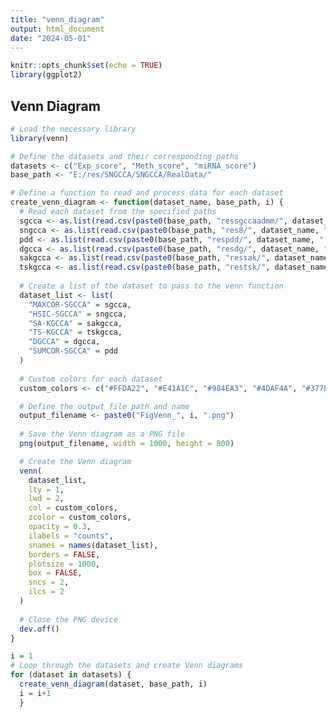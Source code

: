 ```yaml
---
title: "venn_diagram"
output: html_document
date: "2024-05-01"
---
```


```r
knitr::opts_chunk$set(echo = TRUE)
library(ggplot2)
```

## Venn Diagram
```r

# Load the necessary library
library(venn)

# Define the datasets and their corresponding paths
datasets <- c("Exp_score", "Meth_score", "miRNA_score")
base_path <- "E:/res/SNGCCA/SNGCCA/RealData/"

# Define a function to read and process data for each dataset
create_venn_diagram <- function(dataset_name, base_path, i) {
  # Read each dataset from the specified paths
  sgcca <- as.list(read.csv(paste0(base_path, "ressgccaadmm/", dataset_name, ".csv"))[1])$Name
  sngcca <- as.list(read.csv(paste0(base_path, "res8/", dataset_name, ".csv"))[1])$Name
  pdd <- as.list(read.csv(paste0(base_path, "respdd/", dataset_name, ".csv"))[1])$Name
  dgcca <- as.list(read.csv(paste0(base_path, "resdg/", dataset_name, ".csv"))[1])$Name
  sakgcca <- as.list(read.csv(paste0(base_path, "ressak/", dataset_name, ".csv"))[1])$Name
  tskgcca <- as.list(read.csv(paste0(base_path, "restsk/", dataset_name, ".csv"))[1])$Name
  
  # Create a list of the dataset to pass to the venn function
  dataset_list <- list(
    "MAXCOR-SGCCA" = sgcca,
    "HSIC-SGCCA" = sngcca,
    "SA-KGCCA" = sakgcca,
    "TS-KGCCA" = tskgcca,
    "DGCCA" = dgcca,
    "SUMCOR-SGCCA" = pdd
  )
  
  # Custom colors for each dataset
  custom_colors <- c("#FFDA22", "#E41A1C", "#984EA3", "#4DAF4A", "#377EB8", "#FF7F00")

  # Define the output file path and name
  output_filename <- paste0("FigVenn_", i, ".png")
  
  # Save the Venn diagram as a PNG file
  png(output_filename, width = 1000, height = 800)

  # Create the Venn diagram
  venn(
    dataset_list, 
    lty = 1,
    lwd = 2,
    col = custom_colors,
    zcolor = custom_colors,         
    opacity = 0.3,             
    ilabels = "counts",     
    snames = names(dataset_list), 
    borders = FALSE,
    plotsize = 1000, 
    box = FALSE, 
    sncs = 2,
    ilcs = 2
  )
  
  # Close the PNG device
  dev.off()
}

i = 1
# Loop through the datasets and create Venn diagrams
for (dataset in datasets) {
  create_venn_diagram(dataset, base_path, i)
  i = i+1
  }

```

